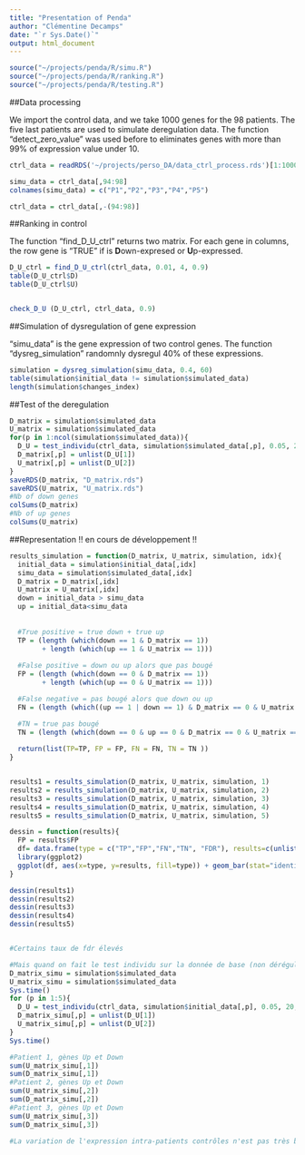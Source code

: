 ```yaml
---
title: "Presentation of Penda"
author: "Clémentine Decamps"
date: "`r Sys.Date()`"
output: html_document
---
```



```r
source("~/projects/penda/R/simu.R")
source("~/projects/penda/R/ranking.R")
source("~/projects/penda/R/testing.R")

```



##Data processing

We import the control data, and we take 1000 genes for the 98 patients.
The five last patients are used to simulate deregulation data.
The function "detect_zero_value" was used before to eliminates genes with more than 99% of expression value under 10.
```r
ctrl_data = readRDS('~/projects/perso_DA/data_ctrl_process.rds')[1:1000,]

simu_data = ctrl_data[,94:98]
colnames(simu_data) = c("P1","P2","P3","P4","P5")

ctrl_data = ctrl_data[,-(94:98)]


```


##Ranking in control

The function "find_D_U_ctrl" returns two matrix. For each gene in columns, the row gene is 
"TRUE" if is **D**own-expresed or **U**p-expressed.

```r

D_U_ctrl = find_D_U_ctrl(ctrl_data, 0.01, 4, 0.9)
table(D_U_ctrl$D)
table(D_U_ctrl$U)


check_D_U (D_U_ctrl, ctrl_data, 0.9)

```

##Simulation of dysregulation of gene expression

"simu_data" is the gene expression of two control genes. The function "dysreg_simulation" randomnly dysregul 40% of these expressions.

```r

simulation = dysreg_simulation(simu_data, 0.4, 60)
table(simulation$initial_data != simulation$simulated_data)
length(simulation$changes_index)
```


##Test of the deregulation


```r


D_matrix = simulation$simulated_data
U_matrix = simulation$simulated_data
for(p in 1:ncol(simulation$simulated_data)){
  D_U = test_individu(ctrl_data, simulation$simulated_data[,p], 0.05, 20, D_U_ctrl, 0.1)
  D_matrix[,p] = unlist(D_U[1])
  U_matrix[,p] = unlist(D_U[2])
}
saveRDS(D_matrix, "D_matrix.rds")
saveRDS(U_matrix, "U_matrix.rds")
#Nb of down genes
colSums(D_matrix)
#Nb of up genes
colSums(U_matrix)
```

##Representation
!! en cours de développement !!

```r

results_simulation = function(D_matrix, U_matrix, simulation, idx){
  initial_data = simulation$initial_data[,idx]
  simu_data = simulation$simulated_data[,idx]  
  D_matrix = D_matrix[,idx]
  U_matrix = U_matrix[,idx]
  down = initial_data > simu_data
  up = initial_data<simu_data
  
  
  #True positive = true down + true up
  TP = (length (which(down == 1 & D_matrix == 1)) 
        + length (which(up == 1 & U_matrix == 1)))
  
  #False positive = down ou up alors que pas bougé
  FP = (length (which(down == 0 & D_matrix == 1)) 
        + length (which(up == 0 & U_matrix == 1)))

  #False negative = pas bougé alors que down ou up
  FN = (length (which((up == 1 | down == 1) & D_matrix == 0 & U_matrix == 0)))

  #TN = true pas bougé
  TN = (length (which(down == 0 & up == 0 & D_matrix == 0 & U_matrix == 0)))
 
  return(list(TP=TP, FP = FP, FN = FN, TN = TN ))
}


results1 = results_simulation(D_matrix, U_matrix, simulation, 1)
results2 = results_simulation(D_matrix, U_matrix, simulation, 2)
results3 = results_simulation(D_matrix, U_matrix, simulation, 3)
results4 = results_simulation(D_matrix, U_matrix, simulation, 4)
results5 = results_simulation(D_matrix, U_matrix, simulation, 5)

dessin = function(results){
  FP = results$FP
  df= data.frame(type = c("TP","FP","FN","TN", "FDR"), results=c(unlist(results), (results$FP / (results$TP + results$FP))))
  library(ggplot2)
  ggplot(df, aes(x=type, y=results, fill=type)) + geom_bar(stat="identity") + geom_text(aes(label=results), vjust=1)
}

dessin(results1)
dessin(results2)
dessin(results3)
dessin(results4)
dessin(results5)


#Certains taux de fdr élevés

#Mais quand on fait le test individu sur la donnée de base (non dérégulée) par rapport aux autres contrôles...
D_matrix_simu = simulation$simulated_data
U_matrix_simu = simulation$simulated_data
Sys.time()
for (p in 1:5){
  D_U = test_individu(ctrl_data, simulation$initial_data[,p], 0.05, 20, D_U_ctrl, 0.1)
  D_matrix_simu[,p] = unlist(D_U[1])
  U_matrix_simu[,p] = unlist(D_U[2])
}
Sys.time()

#Patient 1, gènes Up et Down
sum(U_matrix_simu[,1])
sum(D_matrix_simu[,1])
#Patient 2, gènes Up et Down
sum(U_matrix_simu[,2])
sum(D_matrix_simu[,2])
#Patient 3, gènes Up et Down
sum(U_matrix_simu[,3])
sum(D_matrix_simu[,3])

#La variation de l'expression intra-patients contrôles n'est pas très bien gérée par les tests (résultats sur 588 gènes, 45 gènes ~= 7.5%)

```
